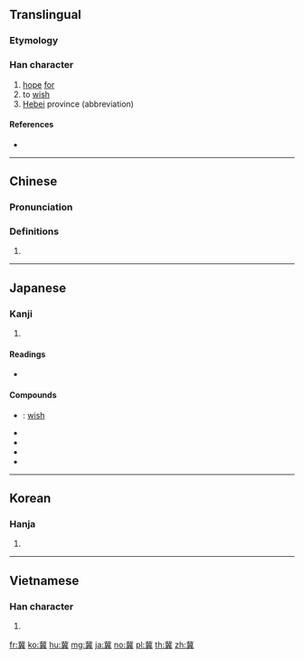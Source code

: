 ==Translingual==

===Etymology===
{{Han etyl}}
{{Han compound|北|異|c1=s|c2=p|ls=psc}}

===Han character===
{{Han char|rn=12|rad=八|as=14|sn=16|four=11801|canj=LPWTC|ids=⿱北異}}

# [[hope]] [[for]]
# to [[wish]]
# [[Hebei]] province (abbreviation)

====References====
* {{Han ref|kx=0128.240|dkj=01500|dj=0289.030|hdz=10253.080|uh=5180|ud=20864|bh=BEAC|bd=48812}}

----

==Chinese==
{{zh-forms}}

===Pronunciation===
{{zh-pron
|m=jì
|c=kei3
|h=pfs=
|md=
|mn=
|w=
|mc=y
|oc=y
|cat=
}}

===Definitions===
{{zh-hanzi}}

# {{rfdef|lang=zh}}

----

==Japanese==

===Kanji===
{{ja-kanji|grade=|rs=八14}}

# {{defn|lang=ja|sort=八14}}

====Readings====
* {{ja-readings|on=[[き]] (ki)|kun=[[こいねがう]] (koinegau), [[こいねがわ]] (koinegawa)}}

====Compounds====
* {{ja-r|冀願|きがん}}: [[wish]]
* {{ja-r|冀幸|きこう}}
* {{ja-r|冀馬|きば}}
* {{ja-r|冀望|きぼう}}
* {{ja-r|冀北|きほく}}

----

==Korean==

===Hanja===
{{ko-hanja|hangeul=기|rv=gi|mr=ki}}

# {{defn|lang=ko|sort=八14}}

----

==Vietnamese==

===Han character===
{{vi-hantu|[[kí]]|rs=八14}}

# {{defn|lang=vi|sort=八14}}

[[fr:冀]]
[[ko:冀]]
[[hu:冀]]
[[mg:冀]]
[[ja:冀]]
[[no:冀]]
[[pl:冀]]
[[th:冀]]
[[zh:冀]]